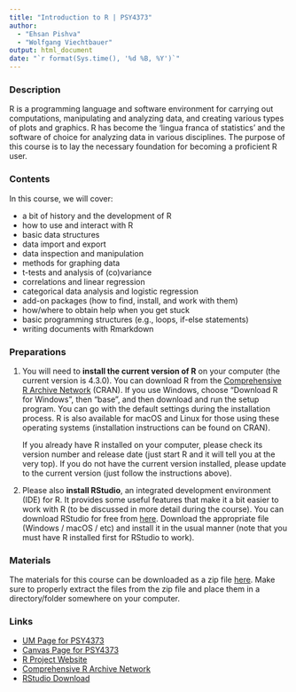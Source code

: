 ---
title: "Introduction to R | PSY4373"
author:
  - "Ehsan Pishva"
  - "Wolfgang Viechtbauer"
output: html_document
date: "`r format(Sys.time(), '%d %B, %Y')`"
---

### Description

R is a programming language and software environment for carrying out computations, manipulating and analyzing data, and creating various types of plots and graphics. R has become the 'lingua franca of statistics' and the software of choice for analyzing data in various disciplines. The purpose of this course is to lay the necessary foundation for becoming a proficient R user.

### Contents

In this course, we will cover:

- a bit of history and the development of R
- how to use and interact with R
- basic data structures
- data import and export
- data inspection and manipulation
- methods for graphing data
- t-tests and analysis of (co)variance
- correlations and linear regression
- categorical data analysis and logistic regression
- add-on packages (how to find, install, and work with them)
- how/where to obtain help when you get stuck
- basic programming structures (e.g., loops, if-else statements)
- writing documents with Rmarkdown

### Preparations

1. You will need to **install the current version of R** on your computer (the current version is 4.3.0). You can download R from the [Comprehensive R Archive Network](https://cran.r-project.org) (CRAN). If you use Windows, choose "Download R for Windows", then "base", and then download and run the setup program. You can go with the default settings during the installation process. R is also available for macOS and Linux for those using these operating systems (installation instructions can be found on CRAN).

   If you already have R installed on your computer, please check its version number and release date (just start R and it will tell you at the very top). If you do not have the current version installed, please update to the current version (just follow the instructions above).

2. Please also **install RStudio**, an integrated development environment (IDE) for R. It provides some useful features that make it a bit easier to work with R (to be discussed in more detail during the course). You can download RStudio for free from [here](https://posit.co/download/rstudio-desktop/). Download the appropriate file (Windows / macOS / etc) and install it in the usual manner (note that you must have R installed first for RStudio to work).

### Materials

The materials for this course can be downloaded as a zip file [here](https://github.com/ehsanpishva/IntroR-PSY4373/raw/main/scripts/intro_to_r_materials.zip). Make sure to properly extract the files from the zip file and place them in a directory/folder somewhere on your computer.

### Links

- [UM Page for PSY4373](https://curriculum.maastrichtuniversity.nl/meta/437595/introduction-r)
- [Canvas Page for PSY4373](https://maastrichtuniversity.instructure.com/courses/10474)
- [R Project Website](https://www.r-project.org)
- [Comprehensive R Archive Network](https://cran.r-project.org)
- [RStudio Download](https://posit.co/download/rstudio-desktop/)
